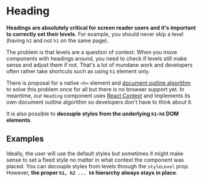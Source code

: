 <!--
Copyright (c) Uber Technologies, Inc.

This source code is licensed under the MIT license found in the
LICENSE file in the root directory of this source tree.
-->






# Heading

**Headings are absolutely critical for screen reader users and it's important to correctly set their levels**. For example, you should never skip a level (having `h2` and not `h1` on the same page).

The problem is that levels are a question of context. When you move components with headings around, you need to check if levels still make sense and adjust them if not. That's a lot of mundane work and developers often rather take shortcuts such as using `h1` element only.

There is proposal for a native `<h>` element and [document outline algorithm](http://adrianroselli.com/2016/08/there-is-no-document-outline-algorithm.html) to solve this problem once for all but there is no browser support yet. In meantime, our `Heading` component uses [React Context](https://medium.com/@Heydon/managing-heading-levels-in-design-systems-18be9a746fa3) and implements its own document outline algorithm so developers don't have to think about it.

It is also possible to **decouple styles from the underlying `h1`-`h6` DOM elements**.

## Examples

<Example title="Heading basic usage" path="heading/basic.tsx">
  <Basic />
</Example>

Ideally, the user will use the default styles but sometimes it might make sense to set a fixed style no matter in what context the component was placed. You can decouple styles from levels through the `styleLevel` prop. However, **the proper `h1, h2 ... h6` hierarchy always stays in place**.

<Example title="Decouple and fix heading styles" path="heading/decouple-styles.tsx">
  <DecoupleStyles />
</Example>

<Exports component={HeadingExports} title="Heading exports" path="baseui/heading" />
